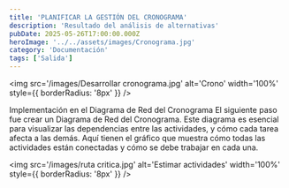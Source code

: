 ```yaml
---
title: 'PLANIFICAR LA GESTIÓN DEL CRONOGRAMA'
description: 'Resultado del análisis de alternativas'
pubDate: 2025-05-26T17:00:00.000Z
heroImage: '../../assets/images/Cronograma.jpg'
category: 'Documentación'
tags: ['Salida']
---
```


<img
	src='/images/Desarrollar cronograma.jpg'
	alt='Crono'
	width='100%'
	style={{ borderRadius: '8px' }}
/>

Implementación en el Diagrama de Red del Cronograma
El siguiente paso fue crear un Diagrama de Red del Cronograma. Este diagrama es esencial para visualizar las dependencias entre las actividades, y cómo cada tarea afecta a las demás. Aquí tienen el gráfico que muestra cómo todas las actividades están conectadas y cómo se debe trabajar en cada una.

<img
	src='/images/ruta critica.jpg'
	alt='Estimar actividades'
	width='100%'
	style={{ borderRadius: '8px' }}
/>
